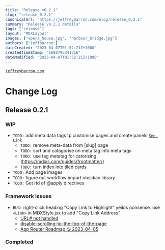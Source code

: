 ```yaml
---
title: "Release v0.2.1"
slug: "release_0.2.1"
canonicalUrl: "https://jeffreybarron.com/blog/release_0.2.1"
summary: "Release v0.2.1 details"
tags: ["release"]
layout: "MDXLayout"
images: ["opera_house.jpg", "harbour_bridge.jpg"]
authors: ["jeffbarron"]
dateCreated: "2023-04-07T01:52:21Z+1000"
createdTimeStamp: "1680796341316"
dateModified: "2023-04-07T01:52:21Z+1000"
---
```

[`jeffreybarron.com`](https://jeffreybarron.com)

# Change Log

## Release 0.2.1

### WIP

- `TODO:` add meta data tags tp customise pages and create panels
  [`See Link`](https://mikebifulco.com/posts/mdx-auto-link-headings-with-rehype-slug#step-2-use-mdxprovider-to-customize-the-way-heading-tags-render)
    - `TODO:` remove meta-data from [slug] page
    - `TODO:` sort and catagorise on meta tag info meta tags
    - `TODO:` use tag metatag for catorising (https://mdxjs.com/guides/frontmatter/)
    - `TODO:` turn index into tiled cards
- `TODO:` Add page images
- `TODO:` figure out workflow import obsidian library
- `TODO:` Get rid of @apply directives 

### Framework issues
- `BUG:` right-click heading "Copy Link to Highlight" yeilds nonsense. use `<Link>` in MDXStyle.jsx to add "Copy Link Address"
    - [URL# not handled](https://github.com/vercel/next.js/issues/44295) 
    - [disable-scrolling-to-the-top-of-the-page](https://nextjs.org/docs/api-reference/next/link#disable-scrolling-to-the-top-of-the-page)
    - [App Router Roadmap @ 2023-04-05](https://beta.nextjs.org/docs/app-directory-roadmap) 

### Completed
